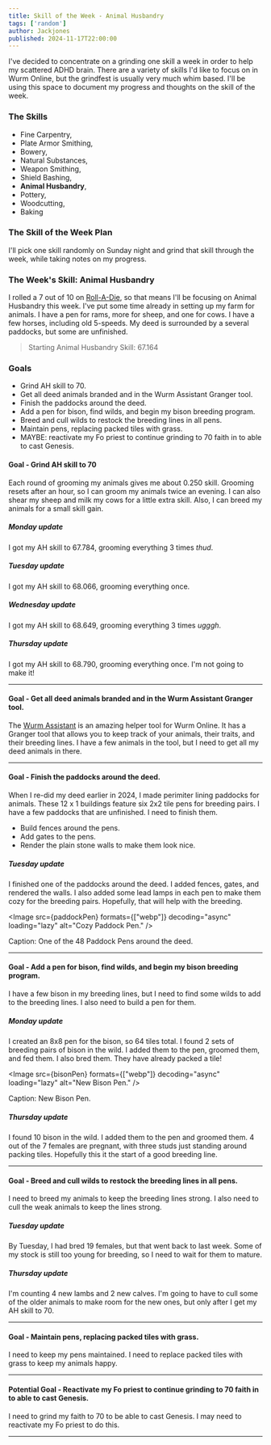```yaml
---
title: Skill of the Week - Animal Husbandry
tags: ['random']
author: Jackjones
published: 2024-11-17T22:00:00
---
```


I've decided to concentrate on a grinding one skill a week in order to help my scattered ADHD brain. There are a variety of skills I'd like to focus on in Wurm Online, but the grindfest is usually very much whim based. I'll be using this space to document my progress and thoughts on the skill of the week.

### The Skills

- Fine Carpentry,
- Plate Armor Smithing,
- Bowery,
- Natural Substances,
- Weapon Smithing,
- Shield Bashing,
- **Animal Husbandry**,
- Pottery,
- Woodcutting,
- Baking

### The Skill of the Week Plan

I'll pick one skill randomly on Sunday night and grind that skill through the week, while taking notes on my progress.

### The Week's Skill: Animal Husbandry

I rolled a 7 out of 10 on [Roll-A-Die](https://rolladie.net/roll-a-d10-die), so that means I'll be focusing on Animal Husbandry this week. I've put some time already in setting up my farm for animals. I have a pen for rams, more for sheep, and one for cows. I have a few horses, including old 5-speeds. My deed is surrounded by a several paddocks, but some are unfinished.

> Starting Animal Husbandry Skill: 67.164

### Goals

- Grind AH skill to 70.
- Get all deed animals branded and in the Wurm Assistant Granger tool.
- Finish the paddocks around the deed.
- Add a pen for bison, find wilds, and begin my bison breeding program.
- Breed and cull wilds to restock the breeding lines in all pens.
- Maintain pens, replacing packed tiles with grass.
- MAYBE: reactivate my Fo priest to continue grinding to 70 faith in to able to cast Genesis.

#### Goal - Grind AH skill to 70

Each round of grooming my animals gives me about 0.250 skill. Grooming resets after an hour, so I can groom my animals twice an evening. I can also shear my sheep and milk my cows for a little extra skill. Also, I can breed my animals for a small skill gain.

##### Monday update

I got my AH skill to 67.784, grooming everything 3 times *thud*.

##### Tuesday update

I got my AH skill to 68.066, grooming everything once.

##### Wednesday update

I got my AH skill to 68.649, grooming everything 3 times *ugggh*.

##### Thursday update

I got my AH skill to 68.790, grooming everything once. I'm not going to make it!

<hr />

#### Goal - Get all deed animals branded and in the Wurm Assistant Granger tool.

The [Wurm Assistant](https://forum.wurmonline.com/index.php?/topic/68031-wurm-assistant-enrich-your-wurm-experience/) is an amazing helper tool for Wurm Online. It has a Granger tool that allows you to keep track of your animals, their traits, and their breeding lines. I have a few animals in the tool, but I need to get all my deed animals in there.

<hr />

#### Goal - Finish the paddocks around the deed.

When I re-did my deed earlier in 2024, I made perimiter lining paddocks for animals. These 12 x 1 buildings feature six 2x2 tile pens for breeding pairs. I have a few paddocks that are unfinished. I need to finish them.

- Build fences around the pens.
- Add gates to the pens.
- Render the plain stone walls to make them look nice.

##### Tuesday update

I finished one of the paddocks around the deed. I added fences, gates, and rendered the walls. I also added some lead lamps in each pen to make them cozy for the breeding pairs. Hopefully, that will help with the breeding.

<Image
    src={paddockPen}
    formats={["webp"]}
    decoding="async"
    loading="lazy"
    alt="Cozy Paddock Pen." />

Caption: One of the 48 Paddock Pens around the deed.

<hr />

#### Goal - Add a pen for bison, find wilds, and begin my bison breeding program.

I have a few bison in my breeding lines, but I need to find some wilds to add to the breeding lines. I also need to build a pen for them.

##### Monday update

I created an 8x8 pen for the bison, so 64 tiles total. I found 2 sets of breeding pairs of bison in the wild. I added them to the pen, groomed them, and fed them. I also bred them. They have already packed a tile!

<Image
    src={bisonPen}
    formats={["webp"]}
    decoding="async"
    loading="lazy"
    alt="New Bison Pen." />

Caption: New Bison Pen.

##### Thursday update

I found 10 bison in the wild. I added them to the pen and groomed them. 4 out of the 7 females are pregnant, with three studs just standing around packing tiles. Hopefully this it the start of a good breeding line.

<hr />

#### Goal - Breed and cull wilds to restock the breeding lines in all pens.

I need to breed my animals to keep the breeding lines strong. I also need to cull the weak animals to keep the lines strong.

##### Tuesday update

By Tuesday, I had bred 19 females, but that went back to last week. Some of my stock is still too young for breeding, so I need to wait for them to mature.

##### Thursday update

I'm counting 4 new lambs and 2 new calves. I'm going to have to cull some of the older animals to make room for the new ones, but only after I get my AH skill to 70.

<hr />

#### Goal - Maintain pens, replacing packed tiles with grass.

I need to keep my pens maintained. I need to replace packed tiles with grass to keep my animals happy.

<hr />

#### Potential Goal - Reactivate my Fo priest to continue grinding to 70 faith in to able to cast Genesis.

I need to grind my faith to 70 to be able to cast Genesis. I may need to reactivate my Fo priest to do this.

<hr />